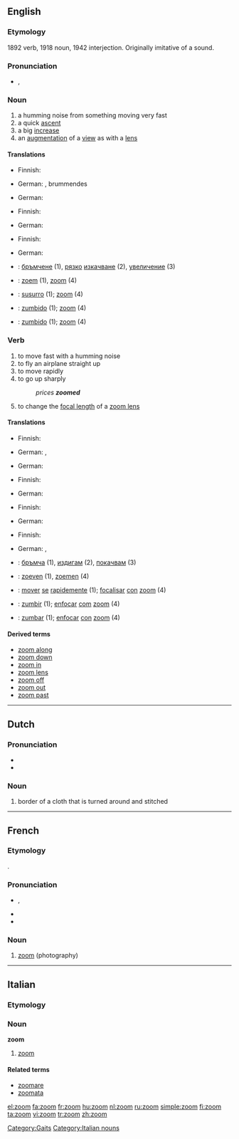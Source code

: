 {{wikipedia|dab=zoom}}
==English==
{{tearoom}}
===Etymology===
1892 verb, 1918 noun, 1942 interjection.  Originally imitative of a sound.

===Pronunciation===
* {{IPA|/zu:m/}}, {{SAMPA|/zu:m/}}
*: {{rhymes|u:m}}

===Noun===
{{en-noun}}

# a humming noise from something moving very fast
# a quick [[ascent]]
# a big [[increase]]
# an [[augmentation]] of a [[view]] as with a [[lens]]

====Translations====
{{trans-top|humming noise}}
* Finnish: {{t|fi|suhahdus}}
{{trans-mid}}
* German: {{t+|de|Brummen|n}}, brummendes {{t+|de|Geräusch|n}}
{{trans-bottom}}

{{trans-top|quick ascent}}
* German: {{t+|de|schneller}} {{t+|de|Aufstieg|m}}
{{trans-mid}}
{{trans-bottom}}

{{trans-top|big increase}}
* Finnish: {{t+|fi|räjähdys}}
{{trans-mid}}
* German: {{t+|de|Vergrößerung|f}}
{{trans-bottom}}

{{trans-top|augmentation of a view}}
* Finnish: {{t-|fi|zoomaus}}
{{trans-mid}}
* German: {{t+|de|Vergrößerung|f}}
{{trans-bottom}}
{{checktrans-top}}
* {{ttbc|Bulgarian}}: [[бръмчене]] {{n}} (1), [[рязък|рязко]] [[изкачване]] {{n}} (2), [[увеличение]] {{n}} (3)
* {{ttbc|Dutch}}: [[zoem]] {{m}} (1), [[zoom]] (4)
{{trans-mid}}
* {{ttbc|Interlingua}}: [[susurro]] (1); [[zoom]] (4)
* {{ttbc|Portuguese}}: [[zumbido]] (1); [[zoom]] (4)
* {{ttbc|Spanish}}: [[zumbido]] (1); [[zoom]] (4)
{{trans-bottom}}

===Verb===
{{en-verb}}

# to move fast with a humming noise
# to fly an airplane straight up
# to move rapidly
# to go up sharply
#: ''prices '''zoomed'''''
# to change the [[focal length]] of a [[zoom lens]]

====Translations====
{{trans-top|to move very fast with a humming noise}}
* Finnish: {{t|fi|suhahtaa}}
{{trans-mid}}
* German: {{t+|de|schwirren}}, {{t+|de|surren}}
{{trans-bottom}}

{{trans-top|to fly an airplane straight up}}
* German: {{t+|de|schwirren}}
{{trans-mid}}
{{trans-bottom}}

{{trans-top|to move rapidly}}
* Finnish: {{t+|fi|syöksyä}}
{{trans-mid}}
* German: {{t+|de|schwirren}}
{{trans-bottom}}

{{trans-top|to go up sharply}}
* Finnish: {{t-|fi|räjähtää}}
{{trans-mid}}
* German: {{t+|de|schwirren}}
{{trans-bottom}}

{{trans-top|to change the focal length of a zoom lens}}
* Finnish: {{t+|fi|zoomata}}
{{trans-mid}}
* German: {{t+|de|fokussieren}}, {{t+|de|zoomen}}
{{trans-bottom}}
{{checktrans-top}}
* {{ttbc|Bulgarian}}: [[бръмча]] (1), [[издигам]] (2), [[покачвам]] (3)
* {{ttbc|Dutch}}: [[zoeven]] (1), [[zoemen]] (4)
{{trans-mid}}
* {{ttbc|Interlingua}}: [[mover]] [[se]] [[rapide]]mente (1); [[focalisar]] [[con]] [[zoom]] (4)
* {{ttbc|Portuguese}}: [[zumbir]] (1); [[enfocar]] [[com]] [[zoom]] (4)
* {{ttbc|Spanish}}: [[zumbar]] (1); [[enfocar]] [[con]] [[zoom]] (4)
{{trans-bottom}}

====Derived terms====
* [[zoom along]]
* [[zoom down]]
* [[zoom in]]
* [[zoom lens]]
* [[zoom off]]
* [[zoom out]]
* [[zoom past]]

[[Category:Gaits]]

----

==Dutch==

===Pronunciation===
* {{SAMPA|/'/}}
* {{IPA|/zo:m/|lang=nl}}

===Noun===
{{infl|nl|noun|g=m|plural|zomen}}

# border of a cloth that is turned around and stitched

----

==French==

===Etymology===
{{etyl|en|fr}} {{term|zoom||lang=en}}.

===Pronunciation===
* {{IPA|/zum/|lang=fr}}, {{X-SAMPA|/zum/|lang=fr}}
* {{homophones|zooms|lang=fr}}
* {{hyphenation|zoom|lang=fr}}

===Noun===
{{fr-noun|m}}

# [[zoom]] (photography)

----

==Italian==
{{wikipedia|lang=it}}
===Etymology===
{{etyl|en|it}}

===Noun===
'''zoom''' {{m|inv}}

#{{photography|lang=it}} [[#English|zoom]] 

====Related terms====
*[[zoomare]]
*[[zoomata]]

[[Category:Italian nouns]]

[[el:zoom]]
[[fa:zoom]]
[[fr:zoom]]
[[hu:zoom]]
[[nl:zoom]]
[[ru:zoom]]
[[simple:zoom]]
[[fi:zoom]]
[[ta:zoom]]
[[vi:zoom]]
[[tr:zoom]]
[[zh:zoom]]